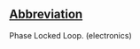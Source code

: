 ==[[Wiktionary:List of acronyms and abbreviations|Abbreviation]]==

Phase Locked Loop. (electronics)
